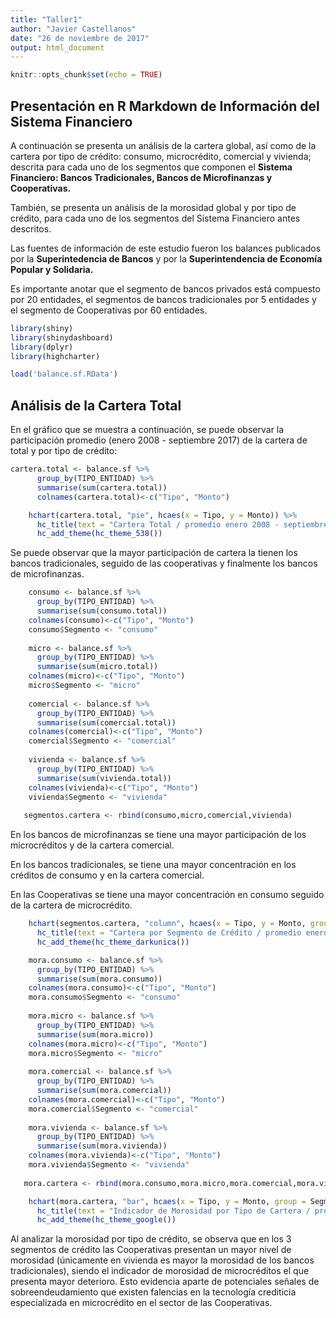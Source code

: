 ---
title: "Taller1"
author: "Javier Castellanos"
date: "26 de noviembre de 2017"
output: html_document
---

```{r setup, include=FALSE}
knitr::opts_chunk$set(echo = TRUE)
```

## Presentación en R Markdown de Información del Sistema Financiero

A continuación se presenta un análisis de la cartera global, así como de la cartera por tipo de crédito: consumo, microcrédito, comercial y vivienda; descrita para cada uno de los segmentos que componen el **Sistema Financiero: Bancos Tradicionales, Bancos de Microfinanzas y Cooperativas.** 

También, se presenta un análisis de la morosidad global y por tipo de crédito, para cada uno de los segmentos del Sistema Financiero antes descritos.

Las fuentes de información de este estudio fueron los balances publicados por la **Superintedencia de Bancos** y por la **Superintendencia de Economía Popular y Solidaria.**

Es importante anotar que el segmento de bancos privados está compuesto por 20 entidades, el segmentos de bancos tradicionales por 5 entidades y el segmento de Cooperativas por 60 entidades.

```{r echo=FALSE,include=FALSE}
library(shiny)
library(shinydashboard)
library(dplyr)
library(highcharter)
```

```{r echo=FALSE,include=FALSE}
load('balance.sf.RData')
```

## Análisis de la Cartera Total

En el gráfico que se muestra a continuación, se puede observar la participación
promedio (enero 2008 - septiembre 2017) de la cartera de total y por tipo de crédito:

```{r echo=FALSE}
cartera.total <- balance.sf %>%
      group_by(TIPO_ENTIDAD) %>%
      summarise(sum(cartera.total))
      colnames(cartera.total)<-c("Tipo", "Monto")
```

```{r echo=TRUE}
    hchart(cartera.total, "pie", hcaes(x = Tipo, y = Monto)) %>%
      hc_title(text = "Cartera Total / promedio enero 2008 - septiembre 2017") %>%
      hc_add_theme(hc_theme_538())
```

Se puede observar que la mayor participación de cartera la tienen los bancos tradicionales, seguido de las cooperativas y finalmente los bancos de microfinanzas.

```{r echo=TRUE}
    consumo <- balance.sf %>%
      group_by(TIPO_ENTIDAD) %>%
      summarise(sum(consumo.total))
    colnames(consumo)<-c("Tipo", "Monto")
    consumo$Segmento <- "consumo"
    
    micro <- balance.sf %>%
      group_by(TIPO_ENTIDAD) %>%
      summarise(sum(micro.total))
    colnames(micro)<-c("Tipo", "Monto")
    micro$Segmento <- "micro"
    
    comercial <- balance.sf %>%
      group_by(TIPO_ENTIDAD) %>%
      summarise(sum(comercial.total))
    colnames(comercial)<-c("Tipo", "Monto")
    comercial$Segmento <- "comercial"
    
    vivienda <- balance.sf %>%
      group_by(TIPO_ENTIDAD) %>%
      summarise(sum(vivienda.total))
    colnames(vivienda)<-c("Tipo", "Monto")
    vivienda$Segmento <- "vivienda"
    
   segmentos.cartera <- rbind(consumo,micro,comercial,vivienda)
```

En los bancos de microfinanzas se tiene una mayor participación de los microcréditos y de la cartera comercial.

En los bancos tradicionales, se tiene una mayor concentración en los créditos de consumo y en la cartera comercial.

En las Cooperativas se tiene una mayor concentración en consumo seguido de la cartera de microcrédito.

```{r echo=TRUE}
    hchart(segmentos.cartera, "column", hcaes(x = Tipo, y = Monto, group = Segmento)) %>%
      hc_title(text = "Cartera por Segmento de Crédito / promedio enero 2008 - septiembre 2017") %>%
      hc_add_theme(hc_theme_darkunica())
```

```{r echo=TRUE}
    mora.consumo <- balance.sf %>%
      group_by(TIPO_ENTIDAD) %>%
      summarise(sum(mora.consumo))
    colnames(mora.consumo)<-c("Tipo", "Monto")
    mora.consumo$Segmento <- "consumo"
    
    mora.micro <- balance.sf %>%
      group_by(TIPO_ENTIDAD) %>%
      summarise(sum(mora.micro))
    colnames(mora.micro)<-c("Tipo", "Monto")
    mora.micro$Segmento <- "micro"
    
    mora.comercial <- balance.sf %>%
      group_by(TIPO_ENTIDAD) %>%
      summarise(sum(mora.comercial))
    colnames(mora.comercial)<-c("Tipo", "Monto")
    mora.comercial$Segmento <- "comercial"
    
    mora.vivienda <- balance.sf %>%
      group_by(TIPO_ENTIDAD) %>%
      summarise(sum(mora.vivienda))
    colnames(mora.vivienda)<-c("Tipo", "Monto")
    mora.vivienda$Segmento <- "vivienda"
    
   mora.cartera <- rbind(mora.consumo,mora.micro,mora.comercial,mora.vivienda)
```

```{r echo=TRUE}
    hchart(mora.cartera, "bar", hcaes(x = Tipo, y = Monto, group = Segmento)) %>%
      hc_title(text = "Indicador de Morosidad por Tipo de Cartera / promedio enero 2008 - septiembre 2017") %>%
      hc_add_theme(hc_theme_google())
```

Al analizar la morosidad por tipo de crédito, se observa que en los 3 segmentos de crédito las Cooperativas presentan un mayor nivel de morosidad (únicamente en vivienda es mayor la morosidad de los bancos tradicionales), siendo el indicador de morosidad de microcréditos el que presenta mayor deterioro. 
Esto evidencia aparte de potenciales señales de sobreendeudamiento que existen falencias en la tecnología crediticia especializada en microcrédito en el sector de las Cooperativas.
